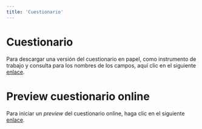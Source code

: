 ```yaml
---
title: 'Cuestionario'
---
```


# Cuestionario

Para descargar una versión del cuestionario en papel, como instrumento de trabajo y consulta para los nombres de los campos, aquí clic en el siguiente [enlace](https://drive.google.com/uc?export=view&id=2PACX-1vTYCz7isi0ECNChCvQ4irblkvozALQEap_mOlBlqArNSNoWq0knLYEjjD7KZImQKg).

# Preview cuestionario online

Para iniciar un _preview_ del cuestionario online, haga clic en el siguiente <a href='https://io.tesintegra.net/html/view/preview.php?pid=IO2022CS' target='_blank'>enlace</a>.

